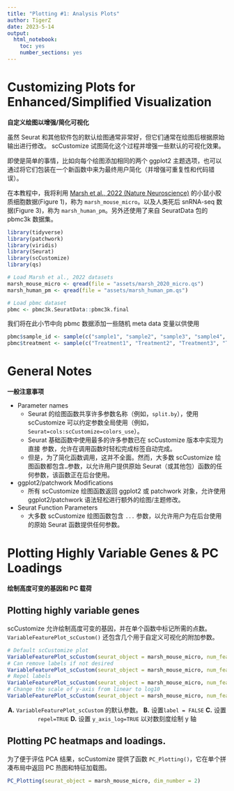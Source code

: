 ```yaml
---
title: "Plotting #1: Analysis Plots"
author: TigerZ
date: 2023-5-14
output: 
  html_notebook: 
    toc: yes
    number_sections: yes
---
```


# Customizing Plots for Enhanced/Simplified Visualization
**自定义绘图以增强/简化可视化**

虽然 Seurat 和其他软件包的默认绘图通常非常好，但它们通常在绘图后根据原始输出进行修改。 scCustomize 试图简化这个过程并增强一些默认的可视化效果。

即使是简单的事情，比如向每个绘图添加相同的两个 ggplot2 主题选项，也可以通过将它们包装在一个新函数中来为最终用户简化（并增强可重复性和代码错误）。

在本教程中，我将利用 [Marsh et al., 2022 (Nature Neuroscience)](https://doi.org/10.1038/s41593-022-01022-8) 的小鼠小胶质细胞数据(Figure 1)，称为 `marsh_mouse_micro`。以及人类死后 snRNA-seq 数据(Figure 3)，称为 `marsh_human_pm`。另外还使用了来自 SeuratData 包的 pbmc3k 数据集。

```r
library(tidyverse)
library(patchwork)
library(viridis)
library(Seurat)
library(scCustomize)
library(qs)

# Load Marsh et al., 2022 datasets
marsh_mouse_micro <- qread(file = "assets/marsh_2020_micro.qs")
marsh_human_pm <- qread(file = "assets/marsh_human_pm.qs")

# Load pbmc dataset
pbmc <- pbmc3k.SeuratData::pbmc3k.final
```

我们将在此小节中向 pbmc 数据添加一些随机 meta data 变量以供使用

```r
pbmc$sample_id <- sample(c("sample1", "sample2", "sample3", "sample4", "sample5", "sample6"), size = ncol(pbmc),replace = TRUE)
pbmc$treatment <- sample(c("Treatment1", "Treatment2", "Treatment3", "Treatment4"), size = ncol(pbmc),replace = TRUE)
```



# General Notes
**一般注意事项**

- Parameter names
  + Seurat 的绘图函数共享许多参数名称（例如，`split.by`），使用 scCustomize 可以约定参数全局使用（例如，`Seurat=cols:scCustomize=colors_use`）。
  + Seurat 基础函数中使用最多的许多参数已在 scCustomize 版本中实现为直接 参数，允许在调用函数时轻松完成标签自动完成。
  + 但是，为了简化函数调用，这并不全面。然而，大多数 scCustomize 绘图函数都包含`…`参数，以允许用户提供原始 Seurat（或其他包）函数的任何参数，该函数正在后台使用。
- ggplot2/patchwork Modifications
  + 所有 scCustomize 绘图函数返回 ggplot2 或 patchwork 对象，允许使用 ggplot2/patchwork 语法轻松进行额外的绘图/主题修改。
- Seurat Function Parameters
  + 大多数 scCustomize 绘图函数包含 `...` 参数，以允许用户为在后台使用的原始 Seurat 函数提供任何参数。



# Plotting Highly Variable Genes & PC Loadings
**绘制高度可变的基因和 PC 载荷**

## Plotting highly variable genes

scCustomize 允许绘制高度可变的基因，并在单个函数中标记所需的点数。`VariableFeaturePlot_scCustom()` 还包含几个用于自定义可视化的附加参数。

```r
# Default scCustomize plot
VariableFeaturePlot_scCustom(seurat_object = marsh_mouse_micro, num_features = 20)
# Can remove labels if not desired
VariableFeaturePlot_scCustom(seurat_object = marsh_mouse_micro, num_features = 20, label = FALSE)
# Repel labels
VariableFeaturePlot_scCustom(seurat_object = marsh_mouse_micro, num_features = 20, repel = TRUE)
# Change the scale of y-axis from linear to log10
VariableFeaturePlot_scCustom(seurat_object = marsh_mouse_micro, num_features = 20, repel = TRUE,y_axis_log = TRUE)
```


<center>**A.** `VariableFeaturePlot_scCustom` 的默认参数。 **B.** 设置`label = FALSE` **C.** 设置`repel=TRUE` **D.** 设置 `y_axis_log=TRUE` 以对数刻度绘制 y 轴</center>

## Plotting PC heatmaps and loadings.

为了便于评估 PCA 结果，scCustomize 提供了函数 `PC_Plotting()`，它在单个拼凑布局中返回 PC 热图和特征加载图。

```r
PC_Plotting(seurat_object = marsh_mouse_micro, dim_number = 2)
```



